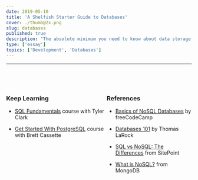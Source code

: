 ```yaml
---
date: 2019-05-10
title: 'A Shelfish Starter Guide to Databases'
cover: ./thumb@2x.png
slug: databases
published: true
description: "The absolute minimum you need to know about data storage."
type: ['essay']
topics: ['Development', 'Databases']
---
```


<FullWidthImage width="940px" src="https://res.cloudinary.com/dg3gyk0gu/image/upload/c_scale,f_auto,q_100,w_1200/v1594114496/maggieappleton.com/databases-101/DB_1.jpg" alt="Databases 101 - How to build yourself a digital shelf" />

<FullWidthImage width="940px" src="https://res.cloudinary.com/dg3gyk0gu/image/upload/c_scale,f_auto,q_100,w_1200/v1594114495/maggieappleton.com/databases-101/DB_2.jpg" alt="Databases are the storage shelves of the digital world. They're where we store all our masses of information." />

<FullWidthImage width="940px" src="https://res.cloudinary.com/dg3gyk0gu/image/upload/c_scale,f_auto,q_100,w_1200/v1594114496/maggieappleton.com/databases-101/DB_3.jpg" alt="Every database has a DBMS - a database management system. This structures how we organise and interact with all our stored data. We have 4 fundamental ways we interact with databases. We can create, read, update, and delete. Better known as CRUD." />

<FullWidthImage width="940px" src="https://res.cloudinary.com/dg3gyk0gu/image/upload/c_scale,f_auto,q_100,w_1200/v1594114497/maggieappleton.com/databases-101/DB_4.jpg" alt="These DBMS's come in two flavours. Relational DB's organise data in tables made of columns and rows. Columns are type and each row inside them holds a data entry. They're highly structured and have strict data types. We talk to them using SQL - structured query language." />


<FullWidthImage width="940px" src="https://res.cloudinary.com/dg3gyk0gu/image/upload/c_scale,f_auto,q_100,w_1200/v1594114497/maggieappleton.com/databases-101/DB_5.jpg" alt="The second DB type is non-relational, also known as NoSQL. These include graph, kay value, document, and column family types. These are more flexible systems with less strictness around data types. They're good for getting a database up and running quickly since you don't have to create a strict schema before adding the data. They're also good for deploying data across decentralised distributed networks. Of the top five most popoular DBMS services, four are relational and one is NoSQL." />

<FullWidthImage width="940px" src="https://res.cloudinary.com/dg3gyk0gu/image/upload/c_scale,f_auto,q_100,w_1200/v1594114669/maggieappleton.com/databases-101/DB_6.jpg" alt="A winners stage ranking the five most popular database services" />

----

<div style="display: flex;
  flex-direction: row;
  align-content: center;
  margin-top: 60px;">

<div>

### Keep Learning 

* <a href="https://egghead.io/courses/sql-fundamentals?rc=272bjb">SQL Fundamentals</a> course with Tyler Clark

* <a href="https://egghead.io/courses/get-started-with-postgresql?rc=272bjb">Get Started With PostgreSQL</a> course with Brett Cassette

</div>

<div>

### References 

* <a href="https://medium.freecodecamp.org/nosql-databases-5f6639ed9574">Basics of NoSQL Databases</a> by freeCodeCamp

* <a href="https://thomaslarock.com/2018/07/databases-101/">Databases 101</a> by Thomas LaRock

* <a href="https://www.sitepoint.com/sql-vs-nosql-differences/">SQL vs NoSQL: The Differences</a> from SitePoint

* <a href="https://www.mongodb.com/nosql-explained">What is NoSQL?</a> from MongoDB

</div>

</div>